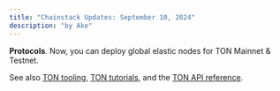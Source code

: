 ```yaml
---
title: "Chainstack Updates: September 10, 2024"
description: "by Ake"
---
```

**Protocols**. Now, you can deploy global elastic nodes for TON Mainnet & Testnet.

See also [TON tooling](/docs/ton-tooling), [TON tutorials](/docs/protocols-tutorials), and the [TON API reference](/api-reference/getting-started-ton).
